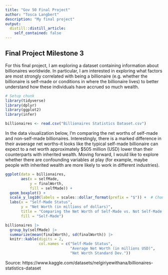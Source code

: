 ```yaml
---
title: "Gov 50 Final Project"
author: "Tosca Langbert"
description: "My final project"
output:
  distill::distill_article:
    self_contained: false
---
```


## Final Project Milestone 3
 
For this final project, I am exploring a dataset containing information about billionaires worldwide. In particular, I am interested in exploring what factors are most strongly correlated with being a billionaire (e.g. whether the billionaire is self-made or conditions in where the billionaire lives) to better understand how these individuals have accrued so much wealth. 

```r
# Setup chunk
library(tidyverse)
library(dplyr)
library(ggplot2)
library(infer)
```

```r
billionaires <- read.csv("Billionaires Statistics Dataset.csv")
```

In the data visualization below, I'm comparing the net worths of self-made and non-self-made billionaires. Interestingly, there is a marked difference in their avaerage net worths--it looks like the typical self-made billionaire can expect to a net worth approximately $505 million (USD) lower than their counterparts with inherited wealth. Moving forward, I would like to explore whether there are confounding variables at play (for example, maybe people with inherited wealth are more likely to work in different industries). 

```r
ggplot(data = billionaires, 
       aes(x = selfMade, 
           y = finalWorth, 
           fill = selfMade)) +
  geom_boxplot() +
  scale_y_log10(labels = scales::dollar_format(prefix = "$")) +  # Change scale of y axis w/ help of GPT <3 
  labs(x = "Self-Made Status", 
       y = "Net Worth (in millions of dollars)", 
       title = "Comparing the Net Worth of Self-Made vs. Not Self-Made Billionaires", 
       fill = "Self-Made")
```

```r
billionaires |>
  group_by(selfMade) |>
  summarize(mean(finalWorth), sd(finalWorth)) |>
  knitr::kable(digits = 2,
               col.names = c("Self-Made Status", 
                             "Average Net Worth (in millions USD)",
                             "Net Worth Standard Dev."))
```

Source: https://www.kaggle.com/datasets/nelgiriyewithana/billionaires-statistics-dataset
